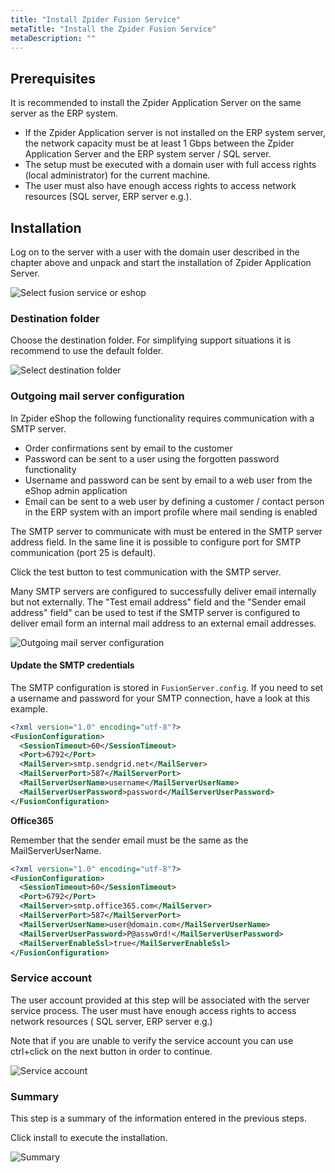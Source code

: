 ```yaml
---
title: "Install Zpider Fusion Service"
metaTitle: "Install the Zpider Fusion Service"
metaDescription: ""
---
```


## Prerequisites

It is recommended to install the Zpider Application Server on the same server as the ERP system.

- If the Zpider Application server is not installed on the ERP system server, the network capacity must be at least 1 Gbps between the Zpider Application Server and the ERP system server / SQL server.
- The setup must be executed with a domain user with full access rights (local administrator) for the current machine.
- The user must also have enough access rights to access network resources (SQL server, ERP server e.g.).

## Installation

Log on to the server with a user with the domain user described in the chapter above and unpack and start the installation of Zpider Application Server.

![Select fusion service or eshop](install-1.png)

### Destination folder

Choose the destination folder. For simplifying support situations it is recommend to use the default folder.

![Select destination folder](install-2-fusion.PNG)

### Outgoing mail server configuration

In Zpider eShop the following functionality requires communication with a SMTP server.

- Order confirmations sent by email to the customer
- Password can be sent to a user using the forgotten password functionality
- Username and password can be sent by email to a web user from the eShop admin application
- Email can be sent to a web user by defining a customer / contact person in the ERP system with an import profile where mail sending is enabled

The SMTP server to communicate with must be entered in the SMTP server address field. In the same line it is possible to configure port for SMTP communication (port 25 is default).

Click the test button to test communication with the SMTP server.

Many SMTP servers are configured to successfully deliver email internally but not externally. The "Test email address" field and the "Sender email address" field" can be used to test if the SMTP server is configured to deliver email form an internal mail address to an external email addresses.

![Outgoing mail server configuration](install-3-fusion-smtp.PNG)

#### Update the SMTP credentials

The SMTP configuration is stored in `FusionServer.config`. If you need to set a username and password for your SMTP connection, have a look at this example.

```xml
<?xml version="1.0" encoding="utf-8"?>
<FusionConfiguration>
  <SessionTimeout>60</SessionTimeout>
  <Port>6792</Port>
  <MailServer>smtp.sendgrid.net</MailServer>
  <MailServerPort>587</MailServerPort>
  <MailServerUserName>username</MailServerUserName>
  <MailServerUserPassword>password</MailServerUserPassword>
</FusionConfiguration>
```

**Office365**

Remember that the sender email must be the same as the MailServerUserName.

```xml
<?xml version="1.0" encoding="utf-8"?>
<FusionConfiguration>
  <SessionTimeout>60</SessionTimeout>
  <Port>6792</Port>
  <MailServer>smtp.office365.com</MailServer>
  <MailServerPort>587</MailServerPort>
  <MailServerUserName>user@domain.com</MailServerUserName>
  <MailServerUserPassword>P@assw0rd!</MailServerUserPassword>
  <MailServerEnableSsl>true</MailServerEnableSsl>
</FusionConfiguration>
```

### Service account

The user account provided at this step will be associated with the server service process. The user must have enough access rights to access network resources ( SQL server, ERP server e.g.)

Note that if you are unable to verify the service account you can use ctrl+click on the next button in order to continue.

![Service account](install-4-fusion-serviceaccount.PNG)

### Summary

This step is a summary of the information entered in the previous steps.

Click install to execute the installation.

![Summary](install-5-fusion-summary.PNG)
